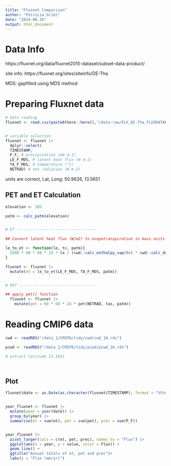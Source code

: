 ```yaml
---
title: "Fluxnet Comparison"
author: "Patricia Gribi"
date: "2024-06-26"
output: html_document
---
```


# Data Info

https://fluxnet.org/data/fluxnet2015-dataset/subset-data-product/

site info: https://fluxnet.org/sites/siteinfo/DE-Tha 

MDS: gapfilled using MDS method


# Preparing Fluxnet data

```r

# data reading
fluxnet <- read.csv(paste0(here::here(),"/data-raw/FLX_DE-Tha_FLUXDATAKIT_FULLSET_DD_1996_2020_2-3.csv"), header=TRUE)


# variable selection
fluxnet <- fluxnet |>
  dplyr::select(
  TIMESTAMP,
  P_F, # precipitation (mm d-1)
  LE_F_MDS, # latent heat flux (W m-2)
  TA_F_MDS, # temperature (°C)
  NETRAD) # net radiation (W m-2)

```

units are correct, Lat, Long:	50.9626, 13.5651


## PET and ET Calculation


```r

elevation <- 385

patm <- calc_patm(elevation)


# ET -----------------------------------

## Convert latent heat flux (W/m2) to evapotranspiration in mass units (mm/d).

le_to_et <- function(le, tc, patm){
  1000 * 60 * 60 * 24 * le / (cwd::calc_enthalpy_vap(tc) * cwd::calc_density_h2o(tc, patm)) # warum * 1000?
}

fluxnet <- fluxnet |>
  mutate(et = le_to_et(LE_F_MDS, TA_F_MDS, patm))


# PET ----------------------------------

## apply pet() function
  fluxnet <- fluxnet |>
    mutate(pet = 60 * 60 * 24 * pet(NETRAD, tas, patm))

```


# Reading CMIP6 data

```r

cwd <- readRDS("/data_1/CMIP6/tidy/cwd/cwd_10.rds")

pcwd <- readRDS("/data_1/CMIP6/tidy/pcwd/pcwd_10.rds")

# extract latitude 13.5651




```


## Plot 


```r

fluxnet$date <- as.Date(as.character(fluxnet$TIMESTAMP), format = "%Y%m%d")


year_fluxnet <- fluxnet |>
  mutate(year = year(date)) |>
  group_by(year) |>
  summarise(et = sum(et), pet = sum(pet), prec = sum(P_F))


year_fluxnet |>
  pivot_longer(cols = c(et, pet, prec), names_to = "Flux") |> 
  ggplot(aes(x = year, y = value, color = Flux)) +
  geom_line() +
  ggtitle("Annual totals of et, pet and prec")+
  labs(y = "Flux (mm/yr)")

```



